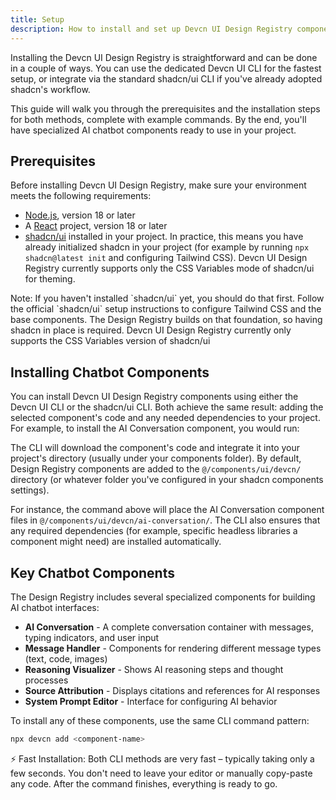 ```yaml
---
title: Setup
description: How to install and set up Devcn UI Design Registry components for AI chatbot interfaces
---
```


Installing the Devcn UI Design Registry is straightforward and can be done in a couple of ways. You can use the dedicated Devcn UI CLI for the fastest setup, or integrate via the standard shadcn/ui CLI if you've already adopted shadcn's workflow.

This guide will walk you through the prerequisites and the installation steps for both methods, complete with example commands. By the end, you'll have specialized AI chatbot components ready to use in your project.

## Prerequisites

Before installing Devcn UI Design Registry, make sure your environment meets the following requirements:

- [Node.js](https://nodejs.org/en/download/), version 18 or later
- A [React](https://reactjs.org/docs/getting-started.html) project, version 18 or later
- [shadcn/ui](https://ui.shadcn.com/) installed in your project. In practice, this means you have already initialized shadcn in your project (for example by running `npx shadcn@latest init` and configuring Tailwind CSS). Devcn UI Design Registry currently supports only the CSS Variables mode of shadcn/ui for theming.

<Callout type="warning">
Note: If you haven't installed `shadcn/ui` yet, you should do that first. Follow the official `shadcn/ui` setup instructions to configure Tailwind CSS and the base components. The Design Registry builds on that foundation, so having shadcn in place is required.
</Callout>

<Callout type="info">
  Devcn UI Design Registry currently only supports the CSS Variables version of shadcn/ui
</Callout>

## Installing Chatbot Components

You can install Devcn UI Design Registry components using either the Devcn UI CLI or the shadcn/ui CLI. Both achieve the same result: adding the selected component's code and any needed dependencies to your project. For example, to install the AI Conversation component, you would run:

<Installer packageName="ai-conversation" />

The CLI will download the component's code and integrate it into your project's directory (usually under your components folder). By default, Design Registry components are added to the `@/components/ui/devcn/` directory (or whatever folder you've configured in your shadcn components settings).

For instance, the command above will place the AI Conversation component files in `@/components/ui/devcn/ai-conversation/`. The CLI also ensures that any required dependencies (for example, specific headless libraries a component might need) are installed automatically.

## Key Chatbot Components

The Design Registry includes several specialized components for building AI chatbot interfaces:

- **AI Conversation** - A complete conversation container with messages, typing indicators, and user input
- **Message Handler** - Components for rendering different message types (text, code, images)
- **Reasoning Visualizer** - Shows AI reasoning steps and thought processes
- **Source Attribution** - Displays citations and references for AI responses
- **System Prompt Editor** - Interface for configuring AI behavior

To install any of these components, use the same CLI command pattern:

```bash
npx devcn add <component-name>
```

<Callout type="info">
⚡ Fast Installation: Both CLI methods are very fast – typically taking only a few seconds. You don't need to leave your editor or manually copy-paste any code. After the command finishes, everything is ready to go.
</Callout>
